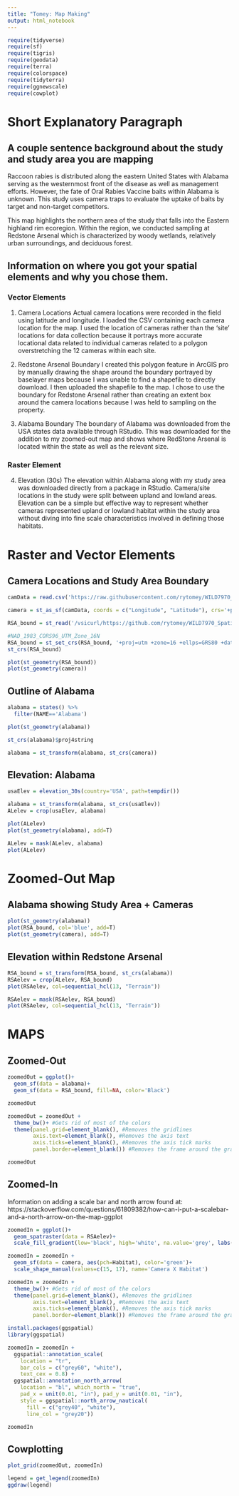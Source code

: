 ---
title: "Tomey: Map Making"
output: html_notebook
---

```{r}
require(tidyverse)
require(sf)
require(tigris)
require(geodata)
require(terra)
require(colorspace)
require(tidyterra)
require(ggnewscale)
require(cowplot)
```
# Short Explanatory Paragraph

## A couple sentence background about the study and study area you are mapping
Raccoon rabies is distributed along the eastern United States with Alabama serving as the westernmost front of the disease as well as management efforts. However, the fate of Oral Rabies Vaccine baits within Alabama is unknown. This study uses camera traps to evaluate the uptake of baits by target and non-target competitors. 

This map highlights the northern area of the study that falls into the Eastern highland rim ecoregion. Within the region, we conducted sampling at Redstone Arsenal which is characterized by woody wetlands, relatively urban surroundings, and deciduous forest. 

## Information on where you got your spatial elements and why you chose them.

### Vector Elements 
1. Camera Locations
   Actual camera locations were recorded in the field using latitude and longitude. I loaded the CSV containing each camera location for the map. I used the location of cameras rather than the 'site' locations for data collection because it portrays more accurate locational data related to individual cameras related to a polygon overstretching the 12 cameras within each site. 
   
2. Redstone Arsenal Boundary
  I created this polygon feature in ArcGIS pro by manually drawing the shape around the boundary portrayed by baselayer maps because I was unable to find a shapefile to directly download. I then uploaded the shapefile to the map. I chose to use the boundary for Redstone Arsenal rather than creating an extent box around the camera locations because I was held to sampling on the property. 
  
3. Alabama Boundary
  The boundary of Alabama was downloaded from the USA states data available through RStudio. This was downloaded for the addition to my zoomed-out map and shows where RedStone Arsenal is located within the state as well as the relevant size. 

### Raster Element
4. Elevation (30s)
  The elevation within Alabama along with my study area was downloaded directly from a package in RStudio. Camera/site locations in the study were split between upland and lowland areas. Elevation can be a simple but effective way to represent whether cameras represented upland or lowland habitat within the study area without diving into fine scale characteristics involved in defining those habitats. 


# Raster and Vector Elements

## Camera Locations and Study Area Boundary
```{r}
camData = read.csv('https://raw.githubusercontent.com/rytomey/WILD7970_Spatial/main/W2_MapMaking/RSA_Cameras.csv')

camera = st_as_sf(camData, coords = c("Longitude", "Latitude"), crs='+proj=longlat +datum=WGS84 +no_defs +type=crs')

RSA_bound = st_read('/vsicurl/https://github.com/rytomey/WILD7970_Spatial/raw/main/W2_MapMaking/Redstone_Arsenal.shp')

#NAD_1983_CORS96_UTM_Zone_16N
RSA_bound = st_set_crs(RSA_bound, '+proj=utm +zone=16 +ellps=GRS80 +datum=NAD83 +units=m +no_defs')
st_crs(RSA_bound)

plot(st_geometry(RSA_bound))
plot(st_geometry(camera))
```


## Outline of Alabama 
```{r}
alabama = states() %>% 
  filter(NAME=='Alabama')

plot(st_geometry(alabama))

st_crs(alabama)$proj4string

alabama = st_transform(alabama, st_crs(camera))
```


## Elevation: Alabama 
```{r}
usaElev = elevation_30s(country='USA', path=tempdir())

alabama = st_transform(alabama, st_crs(usaElev))
ALelev = crop(usaElev, alabama)

plot(ALelev)
plot(st_geometry(alabama), add=T)

ALelev = mask(ALelev, alabama)
plot(ALelev)
```

# Zoomed-Out Map
## Alabama showing Study Area + Cameras
```{r}
plot(st_geometry(alabama))
plot(RSA_bound, col='blue', add=T)
plot(st_geometry(camera), add=T)
```


## Elevation within Redstone Arsenal 
```{r}
RSA_bound = st_transform(RSA_bound, st_crs(alabama))
RSAelev = crop(ALelev, RSA_bound)
plot(RSAelev, col=sequential_hcl(13, "Terrain"))

RSAelev = mask(RSAelev, RSA_bound)
plot(RSAelev, col=sequential_hcl(13, "Terrain"))

```
# MAPS 
## Zoomed-Out

```{r}
zoomedOut = ggplot()+
  geom_sf(data = alabama)+
  geom_sf(data = RSA_bound, fill=NA, color='Black')

zoomedOut

zoomedOut = zoomedOut +
  theme_bw()+ #Gets rid of most of the colors
  theme(panel.grid=element_blank(), #Removes the gridlines
        axis.text=element_blank(), #Removes the axis text
        axis.ticks=element_blank(), #Removes the axis tick marks
        panel.border=element_blank()) #Removes the frame around the graph

zoomedOut

```

## Zoomed-In
Information on adding a scale bar and north arrow found at: https://stackoverflow.com/questions/61809382/how-can-i-put-a-scalebar-and-a-north-arrow-on-the-map-ggplot

```{r}
zoomedIn = ggplot()+
  geom_spatraster(data = RSAelev)+
  scale_fill_gradient(low='black', high='white', na.value='grey', labs(fill='Elevation'))

zoomedIn = zoomedIn +
  geom_sf(data = camera, aes(pch=Habitat), color='green')+
  scale_shape_manual(values=c(15, 17), name='Camera X Habitat')

zoomedIn = zoomedIn +
  theme_bw()+ #Gets rid of most of the colors
  theme(panel.grid=element_blank(), #Removes the gridlines
        axis.text=element_blank(), #Removes the axis text
        axis.ticks=element_blank(), #Removes the axis tick marks
        panel.border=element_blank()) #Removes the frame around the graph

install.packages(ggspatial)
library(ggspatial)

zoomedIn = zoomedIn +
  ggspatial::annotation_scale(
    location = "tr", 
    bar_cols = c("grey60", "white"),
    text_cex = 0.8) + 
  ggspatial::annotation_north_arrow(
    location = "bl", which_north = "true",
    pad_x = unit(0.01, "in"), pad_y = unit(0.01, "in"),
    style = ggspatial::north_arrow_nautical(
      fill = c("grey40", "white"),
      line_col = "grey20"))

zoomedIn

```

## Cowplotting 

```{r}
plot_grid(zoomedOut, zoomedIn)

legend = get_legend(zoomedIn)
ggdraw(legend)

```





